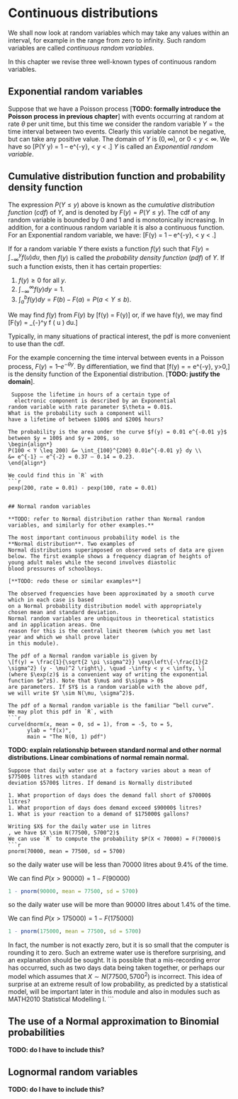 # Continuous distributions

We shall now look at random variables which may take any values
within an interval, for example
in the range from zero to infinity. Such random variables are 
called *continuous random variables*.

In this chapter we revise three well-known types of continuous random variables.

## Exponential random variables
Suppose that we have a Poisson process [**TODO: formally introduce
the Poisson process in previous chapter**]
with events occurring at 
random at rate $\theta$ per
unit time, but this time we consider the random variable 
$Y = \text{the time interval between two events}$.
Clearly this variable cannot be negative, but can take any
positive value.
The domain of $Y$ is $(0, \infty)$, or $0 < y < \infty$.
We have
\begin{align*}
P(Y > y) &= P(\text{no events in an interval of length $y$}) \\
&= \frac{e^{-\theta y} (\theta y)^0}{0!} \\
&= e^{-\theta y}
\end{align*}
so
\[P(Y \leq y) = 1 – e^{-\theta y}, \quad 0 < y < \infty.\]
$Y$ is called an *Exponential random variable*.

## Cumulative distribution function and probability density function

The expression $P(Y \leq y)$ above is known as the 
*cumulative distribution function* (*cdf*) of *Y*, and
is denoted by $F(y) = P(Y \leq y)$.
The cdf of any random variable is bounded by $0$ and $1$ and 
is monotonically increasing. In addition,
for a continuous random variable it is also a continuous function.
For an Exponential random variable, we have:
\[F(y) = 1 – e^{-\theta y}, \quad 0 < y < \infty.\]

If for a random variable $Y$ there exists a function $f(y)$ such that 
$F(y) = \int_{-\infty}^y f (u) du$, then $f(y)$ is called
the *probability density function* (*pdf*) of $Y$.
If such a function exists, then it has certain properties:

1. $f(y) \geq 0$ for all $y$.
1. $\int_{-\infty}^\infty f(y) dy = 1$.
1. $\int_a^b f(y) dy = F(b) - F(a) = P(a < Y \leq b)$. 

We may find $f(y)$ from $F(y)$ by 
\[f(y) = \frac{d}{dy} F(y)\]
or, if we have f(y), we may find
\[F(y) = \int_{-\infty}^y f ( u ) du.\]

Typically, in many situations of practical interest, the pdf 
is more convenient to use than the cdf.

For the example concerning the time interval between events in a 
Poisson process,
$F(y) = 1 – e^{-\theta y}.$
By differentiation, we find that
\[f(y) = \frac{dF}{dy} = \theta e^{-\theta y}, \quad y>0,\] is the
  density function of the Exponential distribution.
  [**TODO: justify the domain**].


```example

 Suppose the lifetime in hours of a certain type of 
  electronic component is described by an Exponential
random variable with rate parameter $\theta = 0.01$. 
What is the probability such a component will
have a lifetime of between $100$ and $200$ hours?

The probability is the area under the curve $f(y) = 0.01 e^{-0.01 y}$ 
between $y = 100$ and $y = 200$, so
\begin{align*}
P(100 < Y \leq 200) &= \int_{100}^{200} 0.01e^{-0.01 y} dy \\
&= e^{-1} – e^{-2} = 0.37 – 0.14 = 0.23.
\end{align*}

We could find this in `R` with
```r
pexp(200, rate = 0.01) - pexp(100, rate = 0.01)
```
```

## Normal random variables

**TODO: refer to Normal distribution rather than Normal random 
variables, and similarly for other examples.**

The most important continuous probability model is the 
**Normal distribution**. Two examples of
Normal distributions superimposed on observed sets of data are given 
below. The first example shows a frequency diagram of heights of 
young adult males while the second involves diastolic
blood pressures of schoolboys.

[**TODO: redo these or similar examples**]

The observed frequencies have been approximated by a smooth curve
which in each case is based
on a Normal probability distribution model with appropriately 
chosen mean and standard deviation.
Normal random variables are unbiquitous in theoretical statistics 
and in application areas. One
reason for this is the central limit theorem (which you met last 
year and which we shall prove later
in this module).

The pdf of a Normal random variable is given by
\[f(y) = \frac{1}{\sqrt{2 \pi \sigma^2}} \exp\left\{-\frac{1}{2 \sigma^2} (y - \mu)^2 \right\}, \quad -\infty < y < \infty, \]
(where $\exp(z)$ is a convenient way of writing the exponential
function $e^z$). Note that $\mu$ and $\sigma > 0$
are parameters. If $Y$ is a random variable with the above pdf, 
we will write $Y \sim N(\mu, \sigma^2)$.

The pdf of a Normal random variable is the familiar “bell curve”.
We may plot this pdf in `R`, with
```r
curve(dnorm(x, mean = 0, sd = 1), from = -5, to = 5,
      ylab = "f(x)",
      main = "The N(0, 1) pdf")
```
**TODO: explain relationship between standard normal
and other normal distributions. Linear combinations
of normal remain normal.**

```example
Suppose that daily water use at a factory varies about a mean of 
$77500$ litres with standard
deviation $5700$ litres. If demand is Normally distributed

1. What proportion of days does the demand fall short of $70000$ litres?
1. What proportion of days does demand exceed $90000$ litres?
1. What is your reaction to a demand of $175000$ gallons?

Writing $X$ for the daily water use in litres
, we have $X \sim N(77500, 5700^2)$
We can use `R` to compute the probability $P(X < 70000) = F(70000)$
```r
pnorm(70000, mean = 77500, sd = 5700)
```
so the daily water use will be less than $70000$ litres
about $9.4\%$ of the time.

We can find $P(x > 90000) = 1 - F(90000)$
```r
1 - pnorm(90000, mean = 77500, sd = 5700)
```
so the daily water use will be more than $90000$ litres
about $1.4\%$ of the time.


We can find  $P(x > 175000) = 1 - F(175000)$

```r
1 - pnorm(175000, mean = 77500, sd = 5700)
```
In fact, the number is not exactly zero, but it is so
small that the computer is rounding it to zero.
Such an extreme water use is therefore surprising,
and an
explanation should be sought. It is possible that a
mis-recording error has occurred, such
as two days data being taken together, or perhaps
our model which assumes that 
$X \sim N(77500, 5700^2)$ is incorrect.
This idea of surprise at an extreme result of
low probability, as predicted by a statistical model, 
will be important later in this
module and also in modules such as MATH2010 Statistical Modelling I.
``` 
 
## The use of a Normal approximation to Binomial probabilities

**TODO: do I have to include this?**


## Lognormal random variables

**TODO: do I have to include this?**
